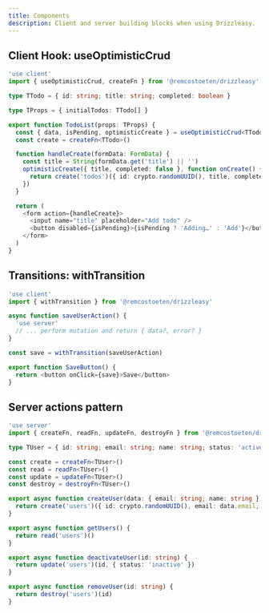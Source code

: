 ```yaml
---
title: Components
description: Client and server building blocks when using Drizzleasy.
---
```


## Client Hook: useOptimisticCrud

```ts filename=components/TodoList.tsx
'use client'
import { useOptimisticCrud, createFn } from '@remcostoeten/drizzleasy'

type TTodo = { id: string; title: string; completed: boolean }

type TProps = { initialTodos: TTodo[] }

export function TodoList(props: TProps) {
  const { data, isPending, optimisticCreate } = useOptimisticCrud<TTodo>(props.initialTodos)
  const create = createFn<TTodo>()

  function handleCreate(formData: FormData) {
    const title = String(formData.get('title') || '')
    optimisticCreate({ title, completed: false }, function onCreate() {
      return create('todos')({ id: crypto.randomUUID(), title, completed: false })
    })
  }

  return (
    <form action={handleCreate}>
      <input name="title" placeholder="Add todo" />
      <button disabled={isPending}>{isPending ? 'Adding…' : 'Add'}</button>
    </form>
  )
}
```

## Transitions: withTransition

```ts filename=components/SaveButton.tsx
'use client'
import { withTransition } from '@remcostoeten/drizzleasy'

async function saveUserAction() {
  'use server'
  // ... perform mutation and return { data?, error? }
}

const save = withTransition(saveUserAction)

export function SaveButton() {
  return <button onClick={save}>Save</button>
}
```

## Server actions pattern

```ts filename=app/actions/users.ts
'use server'
import { createFn, readFn, updateFn, destroyFn } from '@remcostoeten/drizzleasy'

type TUser = { id: string; email: string; name: string; status: 'active' | 'inactive' }

const create = createFn<TUser>()
const read = readFn<TUser>()
const update = updateFn<TUser>()
const destroy = destroyFn<TUser>()

export async function createUser(data: { email: string; name: string }) {
  return create('users')({ id: crypto.randomUUID(), email: data.email, name: data.name, status: 'active' })
}

export async function getUsers() {
  return read('users')()
}

export async function deactivateUser(id: string) {
  return update('users')(id, { status: 'inactive' })
}

export async function removeUser(id: string) {
  return destroy('users')(id)
}
```
